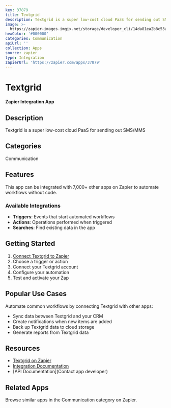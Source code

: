 ```yaml
---
key: 37879
title: Textgrid
description: Textgrid is a super low-cost cloud PaaS for sending out SMS/MMS
image: >-
  https://zapier-images.imgix.net/storage/developer_cli/14da81ea2b8c53a9d49c0ae21d19cece_2.png?auto=format%2Ccompress&ixlib=python-3.0.0&q=50
hexColor: '#000000'
categories: Communication
apiUrl: ''
collection: Apps
source: zapier
type: Integration
zapierUrl: 'https://zapier.com/apps/37879'
---
```

# Textgrid

**Zapier Integration App**

## Description

Textgrid is a super low-cost cloud PaaS for sending out SMS/MMS

## Categories

Communication

## Features

This app can be integrated with 7,000+ other apps on Zapier to automate workflows without code.

### Available Integrations

- **Triggers**: Events that start automated workflows
- **Actions**: Operations performed when triggered
- **Searches**: Find existing data in the app

## Getting Started

1. [Connect Textgrid to Zapier](https://zapier.com/apps/37879)
2. Choose a trigger or action
3. Connect your Textgrid account
4. Configure your automation
5. Test and activate your Zap

## Popular Use Cases

Automate common workflows by connecting Textgrid with other apps:

- Sync data between Textgrid and your CRM
- Create notifications when new items are added
- Back up Textgrid data to cloud storage
- Generate reports from Textgrid data

## Resources

- [Textgrid on Zapier](https://zapier.com/apps/37879)
- [Integration Documentation](https://zapier.com/apps/37879/integrations)
- [API Documentation](Contact app developer)

## Related Apps

Browse similar apps in the Communication category on Zapier.
